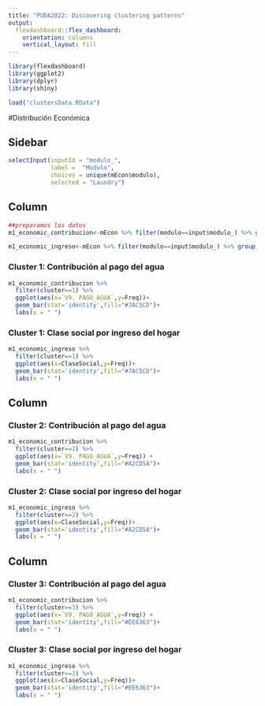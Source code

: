 ```yaml
---
title: "PUDA2022: Discovering clustering patterns"
output: 
  flexdashboard::flex_dashboard:
    orientation: columns
    vertical_layout: fill
---
```


```r
library(flexdashboard)
library(ggplot2)
library(dplyr)
library(shiny)

load("clustersData.RData")
```


#Distribución Económica


Sidebar {.sidebar}
-----------------------------------------------------------------------

```r
selectInput(inputId = "modulo_",
            label =  "Modulo",
            choices = unique(mEcon$modulo),
            selected = "Laundry")

```

Column {data-width=450}
-----------------------------------------------------------------------

```r
##preparamos los datos
m1_economic_contribucion<-mEcon %>% filter(modulo==input$modulo_) %>% group_by(cluster,`V9. PAGO_AGUA`) %>% summarise(Freq=n())

m1_economic_ingreso<-mEcon %>% filter(modulo==input$modulo_) %>% group_by(cluster,ClaseSocial) %>% summarise(Freq=n())

```

### Cluster 1: Contribución al pago del agua

```r
m1_economic_contribucion %>%
  filter(cluster==1) %>%
  ggplot(aes(x=`V9. PAGO_AGUA`,y=Freq))+
  geom_bar(stat='identity',fill="#7AC5CD")+
  labs(x = " ")
```

### Cluster 1: Clase social por ingreso del hogar

```r
m1_economic_ingreso %>%
  filter(cluster==1) %>%
  ggplot(aes(x=ClaseSocial,y=Freq))+
  geom_bar(stat='identity',fill="#7AC5CD")+
  labs(x = " ")

```

Column {data-width=450}
-----------------------------------------------------------------------

### Cluster 2: Contribución al pago del agua

```r

m1_economic_contribucion %>%
  filter(cluster==2) %>%
  ggplot(aes(x=`V9. PAGO_AGUA`,y=Freq)) +
  geom_bar(stat='identity',fill="#A2CD5A")+
  labs(x = " ")

```


### Cluster 2: Clase social por ingreso del hogar

```r

m1_economic_ingreso %>%
  filter(cluster==2) %>%
  ggplot(aes(x=ClaseSocial,y=Freq))+
  geom_bar(stat='identity',fill="#A2CD5A")+
  labs(x = " ")

```

Column {data-width=450}
-----------------------------------------------------------------------

### Cluster 3: Contribución al pago del agua

```r
m1_economic_contribucion %>%
  filter(cluster==3) %>%
  ggplot(aes(x=`V9. PAGO_AGUA`,y=Freq)) +
  geom_bar(stat='identity',fill="#EE6363")+
  labs(x = " ")

```

### Cluster 3: Clase social por ingreso del hogar

```r

m1_economic_ingreso %>%
  filter(cluster==3) %>%
  ggplot(aes(x=ClaseSocial,y=Freq))+
  geom_bar(stat='identity',fill="#EE6363")+
  labs(x = " ")

```
